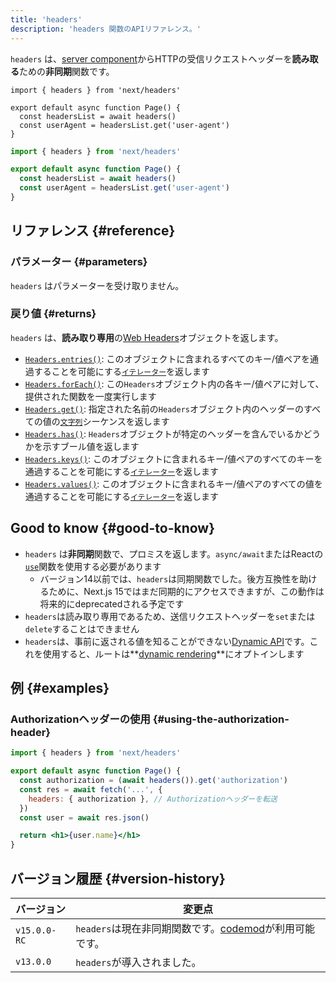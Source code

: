 ```yaml
---
title: 'headers'
description: 'headers 関数のAPIリファレンス。'
---
```


`headers` は、[server component](/docs/app/building-your-application/rendering/server-components)からHTTPの受信リクエストヘッダーを**読み取る**ための**非同期**関数です。

<Tabs>
<TabItem value="tsx" label="TypeScript">

```tsx title="app/page.tsx" switcher
import { headers } from 'next/headers'

export default async function Page() {
  const headersList = await headers()
  const userAgent = headersList.get('user-agent')
}
```

</TabItem>
<TabItem value="jsx" label="JavaScript">

```jsx title="app/page.js" switcher
import { headers } from 'next/headers'

export default async function Page() {
  const headersList = await headers()
  const userAgent = headersList.get('user-agent')
}
```

</TabItem>
</Tabs>

## リファレンス {#reference}

### パラメーター {#parameters}

`headers` はパラメーターを受け取りません。

### 戻り値 {#returns}

`headers` は、**読み取り専用**の[Web Headers](https://developer.mozilla.org/docs/Web/API/Headers)オブジェクトを返します。

- [`Headers.entries()`](https://developer.mozilla.org/docs/Web/API/Headers/entries): このオブジェクトに含まれるすべてのキー/値ペアを通過することを可能にする[`イテレーター`](https://developer.mozilla.org/docs/Web/JavaScript/Reference/Iteration_protocols)を返します
- [`Headers.forEach()`](https://developer.mozilla.org/docs/Web/API/Headers/forEach): この`Headers`オブジェクト内の各キー/値ペアに対して、提供された関数を一度実行します
- [`Headers.get()`](https://developer.mozilla.org/docs/Web/API/Headers/get): 指定された名前の`Headers`オブジェクト内のヘッダーのすべての値の[`文字列`](https://developer.mozilla.org/docs/Web/JavaScript/Reference/Global_Objects/String)シーケンスを返します
- [`Headers.has()`](https://developer.mozilla.org/docs/Web/API/Headers/has): `Headers`オブジェクトが特定のヘッダーを含んでいるかどうかを示すブール値を返します
- [`Headers.keys()`](https://developer.mozilla.org/docs/Web/API/Headers/keys): このオブジェクトに含まれるキー/値ペアのすべてのキーを通過することを可能にする[`イテレーター`](https://developer.mozilla.org/docs/Web/JavaScript/Reference/Iteration_protocols)を返します
- [`Headers.values()`](https://developer.mozilla.org/docs/Web/API/Headers/values): このオブジェクトに含まれるキー/値ペアのすべての値を通過することを可能にする[`イテレーター`](https://developer.mozilla.org/docs/Web/JavaScript/Reference/Iteration_protocols)を返します

## Good to know {#good-to-know}

- `headers` は**非同期**関数で、プロミスを返します。`async/await`またはReactの[`use`](https://react.dev/reference/react/use)関数を使用する必要があります
  - バージョン14以前では、`headers`は同期関数でした。後方互換性を助けるために、Next.js 15ではまだ同期的にアクセスできますが、この動作は将来的にdeprecatedされる予定です
- `headers`は読み取り専用であるため、送信リクエストヘッダーを`set`または`delete`することはできません
- `headers`は、事前に返される値を知ることができない[Dynamic API](/docs/app/building-your-application/rendering/server-components#server-rendering-strategies#dynamic-apis)です。これを使用すると、ルートは**[dynamic rendering](/docs/app/building-your-application/rendering/server-components#dynamic-rendering)**にオプトインします

## 例 {#examples}

### Authorizationヘッダーの使用 {#using-the-authorization-header}

```jsx title="app/page.js"
import { headers } from 'next/headers'

export default async function Page() {
  const authorization = (await headers()).get('authorization')
  const res = await fetch('...', {
    headers: { authorization }, // Authorizationヘッダーを転送
  })
  const user = await res.json()

  return <h1>{user.name}</h1>
}
```

## バージョン履歴 {#version-history}

| バージョン   | 変更点                                                                                            |
| ------------ | ------------------------------------------------------------------------------------------------- |
| `v15.0.0-RC` | `headers`は現在非同期関数です。[codemod](/docs/app/guides/upgrading/codemods#150)が利用可能です。 |
| `v13.0.0`    | `headers`が導入されました。                                                                       |
